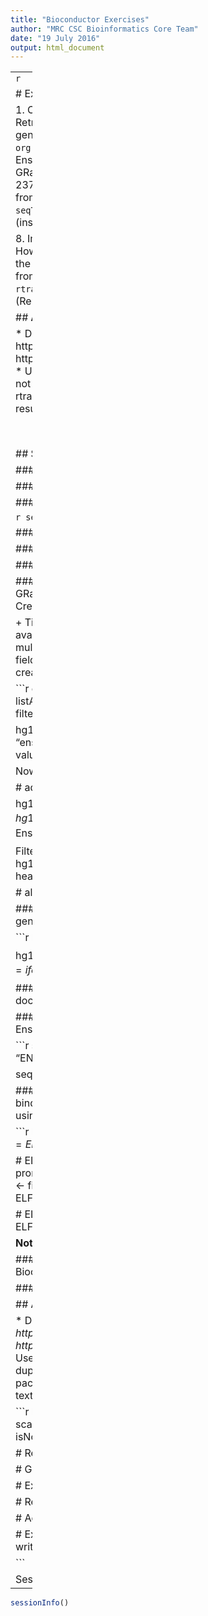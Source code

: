 ```yaml
---
title: "Bioconductor Exercises"
author: "MRC CSC Bioinformatics Core Team"
date: "19 July 2016"
output: html_document
---
```


----
```r

```


# Exercises

1. Check what kind of annotation data can be extracted using `org.Hs.eg.db` package
2. Print few gene names from `org.Hs.eg.db`
3. Retrieve gene name, chromosome and Ensembl gene identifiers for “HEBP2” and “PRND” from `org.Hs.eg.db`
4. Retrieve gene symbol, gene name and gene alias for genes in chromosome 2 for human using `org.Hs.eg.db`
5. Print non-redundant list of chromosomes from `org.Mm.eg.db`
6. How many annotation datasets available in Ensembl Biomart?
7. Retrieve genomic coordinates for human genes from Ensembl biomart and build a GRanges object.
    + Subset the above GRanges object to include only protein coding genes
    + Subset the GRanges object again with genes in main chromsomes (1-22,X,Y)
    + Create another GRanges object with genes in chr1:1544000-2371000
8. Retrieve 200 bp upstream promoter sequences for the given gene symbols `AQP1, ASNSP2, KPNA2, FRMD4A, NSUN5, VAC14` from Ensembl human biomart.
    + Tips: 
    + Read documentation for `getSequence`
    + Use `type="hgnc_symbol"` and `seqType="coding_gene_flank"`
9. Retrieve the transcript coordinates for genes as GRangesList from `TxDb.Hsapiens.UCSC.hg19.knownGene` (install it from Bioconductor if required)
10. Retrieve exon coordiantes for genes from `TxDb.Hsapiens.UCSC.hg19.knownGene`

    
8. Import human hg19 gene coordiantes from "hg19Genes.txt and create a GRanges of Transcription start sites (1 bp range).
    + Tip: How to identify TSS for genes in forward/reverse strand?
9. Create a GRanges object of human promoters with TSS ± 2000bp (using the GRanges object created in Q8).
    + Tip: Read the documentation for `promoters` function.
11. Import ELF1 binding sites in K562 cell from Encode (ELF1_K562.bed) and create GRanges object. 
    + Tips: Import the ELF1 binding sites using `import.bed()` function from `rtracklayer` package
    + Find ELF1 binding sites overlap with promoters (TSS ± 1kb) using `findOverlaps` and `subsetByOverlaps` (Remember BED format uses 0-based coordinates)
    





## **Additional Exercise**

* Download the following BAM and index files (.bai) (ENCODE data - ChIP-Seq of CTCF in Ag04449 human fibroblast cells).
  + http://hgdownload.cse.ucsc.edu/goldenPath/hg19/encodeDCC/wgEncodeUwTfbs/wgEncodeUwTfbsAg04449CtcfStdAlnRep1.bam
  + http://hgdownload.cse.ucsc.edu/goldenPath/hg19/encodeDCC/wgEncodeUwTfbs/wgEncodeUwTfbsAg04449CtcfStdAlnRep1.bam.bai
* Use `readGAlignments` to read the bam. Construct an `ScanBamParam` object that accepts only aligned reads, passing quality control and not duplicates.
* Compute genome wide coverage using `coverage` function
* Export coverage as bigWig using `export.bw()` from rtracklayer package and visualise it using IGV
* Compute number of reads overlapping with hg19 promoters (TSS ± 1kb) and export the results as text file.


<br><br>

## Solutions

#### 1. Check what kind of annotation data can be extracted using `org.Hs.eg.db` package
```r
library("org.Hs.eg.db")
columns(org.Hs.eg.db)
```

#### 2. Print few gene names from `org.Hs.eg.db`
```r
head(keys(org.Hs.eg.db,keytype="GENENAME"))
```

#### 3. Retrieve gene name, chromosome and Ensembl gene identifiers for “HEBP2” and “PRND” from `org.Hs.eg.db`

```r
select(org.Hs.eg.db,keys=c("HEBP2","PRND"),keytype="SYMBOL",
       columns=c("GENENAME","CHR","ENSEMBL"))
```

#### 4. Retrieve gene symbol, gene name and gene alias for genes in chromosome 2 for human using `org.Hs.eg.db`
```r
chr2Genes <- select(org.Hs.eg.db,keys="2",keytype="CHR",
                    columns=c("SYMBOL","GENENAME","ALIAS"))
head(chr2Genes)
```

#### 5. Print non-redundant list of chromosomes from `org.Mm.eg.db`
```r
library("org.Mm.eg.db")
unique(keys(org.Mm.eg.db,keytype="CHR"))
```

#### 6. How many annotation datasets available in Ensembl Biomart?
```r
library("biomaRt")
ensembl <- useMart(biomart = "ENSEMBL_MART_ENSEMBL", host = "sep2015.archive.ensembl.org") # select ensembl
ens_datasets <- listDatasets(ensembl) # list datasets 
head(ens_datasets)
dim(ens_datasets)
```

#### 7. Retrieve genomic coordinates for human genes from Ensembl biomart and build a GRanges object.
  + Subset the above GRanges object to include only protein coding genes
  + Subset the GRanges object again with genes in main chromsomes (1-22,X,Y)
  + Create another GRanges object with genes in chr1:1544000-2371000
      
      + Tips:
      + You can select main chromosomes and "protein coding" genes by using appropriate filter and value.
      + Search for "biotype" in available filters using `grep()`
      + Run `filterOptions("biotype",selectedmart)` to see the accepted values for "biotype" filter
      + When multiple filters specified, "values" argument should be a list of vectors; each vector corresponds to each specified filter.
      + Annotation fields to retrieve: "chromosome_name", "start_position", "end_position","ensembl_gene_id", "strand", "external_gene_name"
      + Before creating GRanges object, add "chr" prefix to chromosome using `paste` function, Ex: change 1 to chr1 (required for next task)

```r
ens_human <- useDataset("hsapiens_gene_ensembl",mart=ensembl) # select human dataset
ens_human_Attr <- listAttributes(ens_human) # list available annotation
ens_human_filters <- listFilters(ens_human) # list available filters
availFilters <- filterOptions("biotype",ens_human) # Displays accepted values for "biotype"

hg19Gene <- getBM(
          attributes = c("chromosome_name","start_position","end_position",
                         "ensembl_gene_id","strand","external_gene_name"), 
          filter=c("chromosome_name","biotype"),
          values=list(c(1:22,"X","Y"),"protein_coding"), mart=ens_human)
head(hg19Gene)
```

Now create GRanges object using the above data frame. 
```r
library(GenomicRanges)

# add 'chr' prefix to chromosome name
hg19Gene$chromosome_name <- paste("chr",hg19Gene$chromosome_name,sep="")

hg19Gene.GR <- GRanges(seqnames=hg19Gene$chromosome_name,
                       ranges=IRanges(start=hg19Gene$start_position,end=hg19Gene$end_position),
                       strand=ifelse(hg19Gene$strand==1,"+","-"),
                       EnsemblID=hg19Gene$ensembl_gene_id,
                       Symbol=hg19Gene$external_gene_name)
hg19Gene.GR
```

Filter the above GRanges object for genes in chr1:1544000-2371000
```r
chr1genes <- hg19Gene.GR[seqnames(hg19Gene.GR)=="chr1" & 
                         start(hg19Gene.GR) > 1544000 & 
                           end(hg19Gene.GR) < 2371000]
head(chr1genes)

# alternate solution
chr1genes <- subset(hg19Gene.GR,start>1544000 & end<2371000 & seqnames=="chr1")
```


#### 8. Create a GRanges of Transcription start sites (1 bp range) for the GRanges object created in Q7.
    + Tip: How to identify TSS for genes in forward/reverse strand?

```r
hg19Gene$TSS <- ifelse(hg19Gene$strand==1,hg19Gene$start_position,hg19Gene$end_position)

hg19TSS <- GRanges(seqnames=hg19Gene$chromosome_name,
                       ranges=IRanges(start=hg19Gene$TSS,end=hg19Gene$TSS),
                       strand=ifelse(hg19Gene$strand==1,"+","-"),
                       EnsemblID=hg19Gene$ensembl_gene_id,
                       Symbol=hg19Gene$external_gene_name)
hg19TSS
```


#### 9. Create a GRanges object of human promoters with TSS ± 2000bp (using the GRanges object created in Q7).
    + Tip: Read the documentation for `promoters` function.
```r
hg19Promoters <- promoters(hg19Gene.GR,upstream=2000,downstream=2000)
hg19Promoters
```

#### 10. Retrieve 200 bp upstream promoter sequences for the given gene symbols `AQP1, ASNSP2, KPNA2, FRMD4A, NSUN5, VAC14` from Ensembl human biomart.
    + Tips: 
    + Read documentation for `getSequence`
    + Use `type="hgnc_symbol"` and `seqType="coding_gene_flank"`

```r
symbols <- c("AQP1", "ASNSP2", "KPNA2", "FRMD4A", "NSUN5", "VAC14")
ensembl <- useMart(biomart = "ENSEMBL_MART_ENSEMBL", host = "jul2015.archive.ensembl.org", dataset="hsapiens_gene_ensembl") # select ensembl

seq <- getSequence(id=symbols, type="hgnc_symbol",
                  seqType="coding_gene_flank", upstream=200, mart = ensembl)
```


#### 11. Import ELF1 binding sites in K562 cell from Encode (ELF1_K562.bed) and create GRanges object. 
    + Tips: Import the ELF1 binding sites using `import.bed()` function from `rtracklayer` package
    + Find ELF1 binding sites overlap with promoters (TSS ± 1kb) using `findOverlaps` and `subsetByOverlaps` (Remember BED format uses 0-based coordinates)

```r
library("rtracklayer")
ELF1 <- read.table("ELF1_K562.bed",sep="\t",header=F)
ELF1GR <- GRanges(seqnames=ELF1$V1, IRanges(start=ELF1$V2+1,end=ELF1$V3))
ELF1GR_A <- import.bed("ELF1_K562.bed")


# ELF1 binding sites overlap with promoters using `findOverlaps`
hg19Promoters <- promoters(hg19Gene.GR,upstream=1000,downstream=1000)
ELF1GR <- reduce(ELF1GR) # merging overlapping peaks
ELF1overlap <- findOverlaps(ELF1GR,hg19Promoters,ignore.strand=T)
ELF1overlap.m <- as.matrix(ELF1overlap)
ELF1_promoters <- ELF1GR[ELF1overlap.m[,"queryHits"],]
ELF1_promoters

# ELF1 binding sites overlap with promoters using `subsetByOverlaps`
ELF1_promoters1 <- subsetByOverlaps(ELF1GR,hg19Promoters)
ELF1_promoters1
```

<b>Note the differences in the outputs!</b>

#### 12. Retrieve the transcript coordinates for genes as GRangesList from `TxDb.Hsapiens.UCSC.hg19.knownGene` (install it from Bioconductor if required)
```r
# source("http://bioconductor.org/biocLite.R")
# biocLite("TxDb.Hsapiens.UCSC.hg19.knownGene")
library("TxDb.Hsapiens.UCSC.hg19.knownGene")
hg19txdb <- TxDb.Hsapiens.UCSC.hg19.knownGene
TranscrtipsByGene <- transcriptsBy(hg19txdb,by="gene") # inspect the output
```

#### 13. Retrive exon coordiantes for genes from `TxDb.Hsapiens.UCSC.hg19.knownGene`
```r
ExonsByGene <- exonsBy(hg19txdb,by="gene") # inspect the output
```





## Additional Exercise

* Download the following BAM and index files (*.bai) (ENCODE data - ChIP-Seq of CTCF in Ag04449 human fibroblast cells)
    - http://hgdownload.cse.ucsc.edu/goldenPath/hg19/encodeDCC/wgEncodeUwTfbs/wgEncodeUwTfbsAg04449CtcfStdAlnRep1.bam
    - http://hgdownload.cse.ucsc.edu/goldenPath/hg19/encodeDCC/wgEncodeUwTfbs/wgEncodeUwTfbsAg04449CtcfStdAlnRep1.bam.bai
* Use `readGAlignments` to read the bam. Construct an `ScanBamParam` object that accepts only aligned reads, passing quality control and not duplicates.
* Compute genome wide coverage using `coverage` function
* Export coverage as bigWig using `export.bw()` from rtracklayer package and visualise it using IGV
* Compute number of reads overlapping with hg19 promoters (TSS ± 1kb) and export the results as text file.

```r
library("GenomicAlignments")
library("rtracklayer")
bamFile <- "wgEncodeUwTfbsAg04449CtcfStdAlnRep1.bam"
flag <- scanBamFlag()
param <- ScanBamParam(
    flag=scanBamFlag(isUnmappedQuery=FALSE, isDuplicate=FALSE, isNotPassingQualityControls=FALSE)
    )

# Read the BAM
CTCF <- readGAlignments(bamFile,param=param)

# Generate the genomic coverage and inspect the output
CTCFCov <- coverage(CTCF)

# Export as bigWig
export.bw(CTCFCov, "Ag04449_CTCF.bw")

# Reads overlapping with promoters
CTCFCounts <- countOverlaps(hg19Promoters,CTCF)

# Add CTCF counts as elementMetadata to hg19Promoters object
mcols(hg19Promoters)$CTCF <- CTCFCounts

# Export the results as text file
hg19Promoters.df <- as.data.frame(hg19Promoters)
write.table(hg19Promoters.df,"hg19Promoters_CTCF.txt",sep="\t",row.names=F)

```


Session Info
----------------------------------------------------------------------
```r
sessionInfo()
```